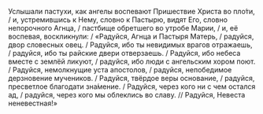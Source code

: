 Услышали пастухи, как ангелы воспевают Пришествие Христа во пло́ти, / и, устремившись к Нему, словно к Пастырю, видят Его, словно непорочного Агнца, / пастбище обретшего во утробе Марии, / и, её воспевая, воскликнули: / «Радуйся, Агнца и Пастыря Матерь, / радуйся, двор словесных овец. / Радуйся, ибо ты невидимых врагов отражаешь, / радуйся, ибо ты райские двери отверзаешь. / Радуйся, ибо небеса вместе с землёй ликуют, / радуйся, ибо люди с ангельским хором поют. / Радуйся, немолкнущие уста апостолов, / радуйся, непобедимое дерзновение мучеников. / Радуйся, твёрдое веры основание, / радуйся, пресветлое благодати зна́мение. / Радуйся, через кого ни с чем остался ад, / радуйся, через кого мы облеклись во славу. // Радуйся, Невеста неневестная!»
